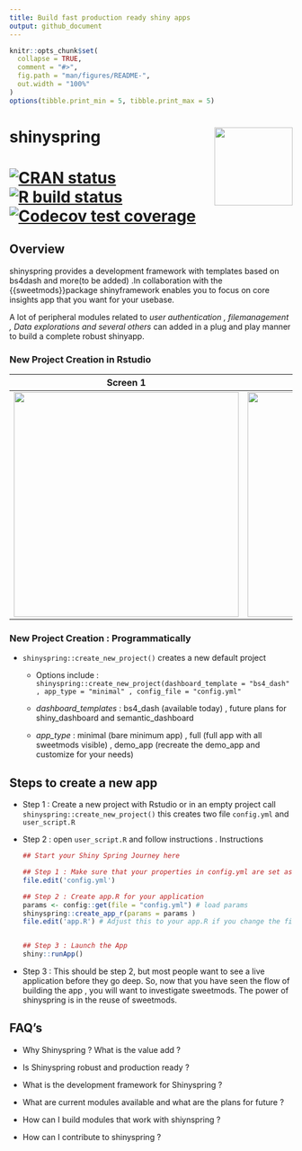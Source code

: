 ```yaml
---
title: Build fast production ready shiny apps
output: github_document
---
```


```r
knitr::opts_chunk$set(
  collapse = TRUE,
  comment = "#>",
  fig.path = "man/figures/README-",
  out.width = "100%"
)
options(tibble.print_min = 5, tibble.print_max = 5)
```

# shinyspring <a href='https://www.shinyspring.dev'><img src="https://storage.googleapis.com/shiny-pics/spring_logo.png" align="right" height="139"/></a>

# <!-- badges: start --> [![CRAN status](https://www.r-pkg.org/badges/version/dplyr)](https://cran.r-project.org/package=dplyr) [![R build status](https://github.com/tidyverse/dplyr/workflows/R-CMD-check/badge.svg)](https://github.com/tidyverse/dplyr/actions?workflow=R-CMD-check) [![Codecov test coverage](https://codecov.io/gh/tidyverse/dplyr/branch/master/graph/badge.svg)](https://codecov.io/gh/tidyverse/dplyr?branch=master)

<!-- badges: end -->

## Overview

shinyspring provides a development framework with templates based on bs4dash and more(to be added) .In collaboration with the {{sweetmods}}package shinyframework enables you to focus on core insights app that you want for your usebase.

A lot of peripheral modules related to *user authentication , filemanagement , Data explorations and several others* can added in a plug and play manner to build a complete robust shinyapp.

### New Project Creation in Rstudio

| Screen 1                                                     | Screen 2                                                     |
|--------------------------------------------------------------|--------------------------------------------------------------|
| <img src="man/figures/README-newproject-1.png" width="400"/> | <img src="man/figures/README-newproject-2.png" width="400"/> |

### New Project Creation : **Programmatically**

-   `shinyspring::create_new_project()` creates a new default project

    -    Options include : `shinyspring::create_new_project(dashboard_template = "bs4_dash" , app_type = "minimal" , config_file = "config.yml"`

    -   *dashboard_templates* : bs4_dash (available today) , future plans for shiny_dashboard and semantic_dashboard

    -   *app_type* : minimal (bare minimum app) , full (full app with all sweetmods visible) , demo_app (recreate the demo_app and customize for your needs)

## Steps to create a new app

-   Step 1 : Create a new project with Rstudio or in an empty project call `shinyspring::create_new_project()` this creates two file `config.yml` and `user_script.R`

-   Step 2 : open `user_script.R` and follow instructions . Instructions

    ```r
    ## Start your Shiny Spring Journey here

    ## Step 1 : Make sure that your properties in config.yml are set as per your needs
    file.edit('config.yml')

    ## Step 2 : Create app.R for your application
    params <- config::get(file = "config.yml") # load params
    shinyspring::create_app_r(params = params )
    file.edit('app.R') # Adjust this to your app.R if you change the file


    ## Step 3 : Launch the App
    shiny::runApp()
    ```

-   Step 3 : This should be step 2, but most people want to see a live application before they go deep. So, now that you have seen the flow of building the app , you will want to investigate sweetmods. The power of shinyspring is in the reuse of sweetmods.

## FAQ's

-   Why Shinyspring ? What is the value add ?

-   Is Shinyspring robust and production ready ?

-   What is the development framework for Shinyspring ?

-   What are current modules available and what are the plans for future ?

-   How can I build modules that work with shiynspring ?

-   How can I contribute to shinyspring ?
